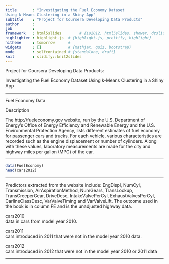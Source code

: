 ```yaml
---
title       : "Investigating the Fuel Economy Dataset 
Using k-Means Clustering in a Shiny App"
subtitle    : "Project for Coursera Developing Data Products"
author      : 
job         : 
framework   : html5slides        # {io2012, html5slides, shower, dzslides, ...}
highlighter : highlight.js  # {highlight.js, prettify, highlight}
hitheme     : tomorrow      # 
widgets     : []            # {mathjax, quiz, bootstrap}
mode        : selfcontained # {standalone, draft}
knit        : slidify::knit2slides
---
```

Project for Coursera Developing Data Products:

Investigating the Fuel Economy Dataset Using k-Means Clustering in a Shiny App

---

Fuel Economy Data

Description

The http://fueleconomy.gov website, run by the U.S. Department of Energy's Office of Energy Efficiency and Renewable Energy and the U.S. Environmental Protection Agency, lists different estimates of fuel economy for passenger cars and trucks. For each vehicle, various characteristics are recorded such as the engine displacement or number of cylinders. Along with these values, laboratory measurements are made for the city and highway miles per gallon (MPG) of the car.

---

```r
data(FuelEconomy)
head(cars2012)
```

---

Predictors extracted from the website include: EngDispl, NumCyl, Transmission, AirAspirationMethod, NumGears, TransLockup, TransCreeperGear, DriveDesc, IntakeValvePerCyl, ExhaustValvesPerCyl, CarlineClassDesc, VarValveTiming and VarValveLift. The outcome used in the book is in column FE and is the unadjusted highway data.

cars2010  
data in cars from model year 2010.

cars2011	
cars introduced in 2011 that were not in the model year 2010 data.

cars2012	
cars introduced in 2012 that were not in the model year 2010 or 2011 data

---




